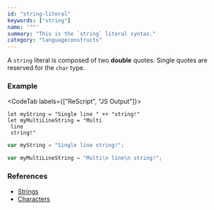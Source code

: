 ```yaml
---
id: "string-literal"
keywords: ["string"]
name: '""'
summary: "This is the `string` literal syntax."
category: "languageconstructs"
---
```


A `string` literal is composed of two **double** quotes. Single quotes are reserved for the `char` type.

### Example

<CodeTab labels={["ReScript", "JS Output"]}>

```res
let myString = "Single line " ++ "string!"
let myMultiLineString = "Multi
 line
 string!"
```

```js
var myString = "Single line string!";

var myMultiLineString = "Multi\n line\n string!";
```

</CodeTab>

### References

- [Strings](/docs/manual/latest/primitive-types#string)
- [Characters](/docs/manual/latest/primitive-types#char)
